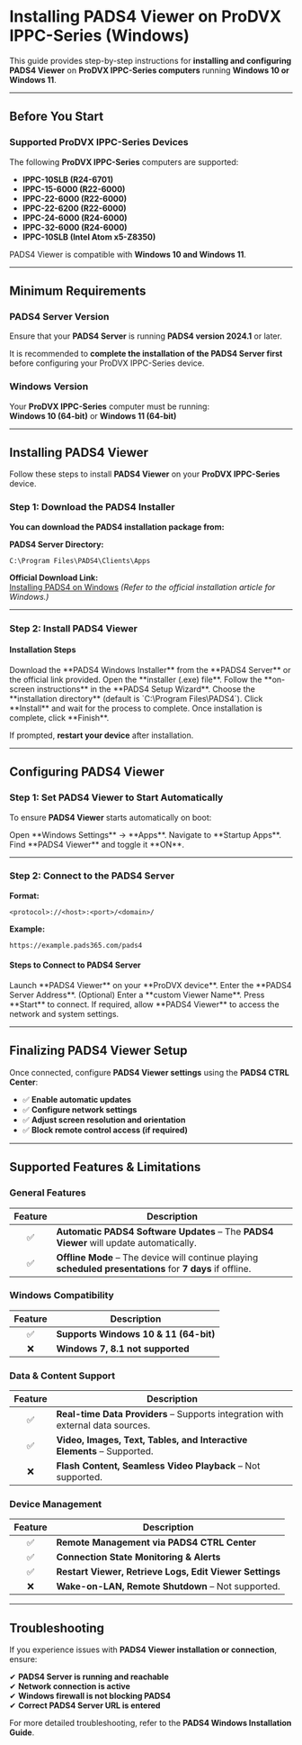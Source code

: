 # **Installing PADS4 Viewer on ProDVX IPPC-Series (Windows)**  

This guide provides step-by-step instructions for **installing and configuring PADS4 Viewer** on **ProDVX IPPC-Series computers** running **Windows 10 or Windows 11**.  

---

## **Before You Start**  

### **Supported ProDVX IPPC-Series Devices**  

The following **ProDVX IPPC-Series** computers are supported:  

- **IPPC-10SLB (R24-6701)**  
- **IPPC-15-6000 (R22-6000)**  
- **IPPC-22-6000 (R22-6000)**  
- **IPPC-22-6200 (R22-6000)**  
- **IPPC-24-6000 (R24-6000)**  
- **IPPC-32-6000 (R24-6000)**  
- **IPPC-10SLB (Intel Atom x5-Z8350)**  

<Note> PADS4 Viewer is compatible with **Windows 10 and Windows 11**.</Note>  

---

## **Minimum Requirements**  

### **PADS4 Server Version**  
Ensure that your **PADS4 Server** is running **PADS4 version 2024.1** or later.  

<Note>It is recommended to **complete the installation of the PADS4 Server first** before configuring your ProDVX IPPC-Series device.</Note>  

### **Windows Version**  
Your **ProDVX IPPC-Series** computer must be running:  
**Windows 10 (64-bit)** or **Windows 11 (64-bit)**  

---

## **Installing PADS4 Viewer**  

Follow these steps to install **PADS4 Viewer** on your **ProDVX IPPC-Series** device.  

### **Step 1: Download the PADS4 Installer**  

**You can download the PADS4 installation package from:**  

**PADS4 Server Directory:**  
```
C:\Program Files\PADS4\Clients\Apps
```  
**Official Download Link:**  
[Installing PADS4 on Windows](#) *(Refer to the official installation article for Windows.)*  

---

### **Step 2: Install PADS4 Viewer**  

#### **Installation Steps**  

<Steps>  
  <Step title="Step One">  
    Download the **PADS4 Windows Installer** from the **PADS4 Server** or the official link provided.  
  </Step>  
  <Step title="Step Two">  
    Open the **installer (.exe) file**.  
  </Step>  
  <Step title="Step Three">  
    Follow the **on-screen instructions** in the **PADS4 Setup Wizard**.  
  </Step>  
  <Step title="Step Four">  
    Choose the **installation directory** (default is `C:\Program Files\PADS4`).  
  </Step>  
  <Step title="Step Five">  
    Click **Install** and wait for the process to complete.  
  </Step>  
  <Step title="Step Six">  
    Once installation is complete, click **Finish**.  
  </Step>  
</Steps>  

<Note> If prompted, **restart your device** after installation.</Note>  

---

## **Configuring PADS4 Viewer**  

### **Step 1: Set PADS4 Viewer to Start Automatically**  

To ensure **PADS4 Viewer** starts automatically on boot:  

<Steps>  
  <Step title="Step One">  
    Open **Windows Settings** → **Apps**.  
  </Step>  
  <Step title="Step Two">  
    Navigate to **Startup Apps**.  
  </Step>  
  <Step title="Step Three">  
    Find **PADS4 Viewer** and toggle it **ON**.  
  </Step>  
</Steps>  

---

### **Step 2: Connect to the PADS4 Server**  

**Format:**  

```
<protocol>://<host>:<port>/<domain>/
```

**Example:**  

```
https://example.pads365.com/pads4
```

#### **Steps to Connect to PADS4 Server**  

<Steps>  
  <Step title="Step One">  
    Launch **PADS4 Viewer** on your **ProDVX device**.  
  </Step>  
  <Step title="Step Two">  
    Enter the **PADS4 Server Address**.  
  </Step>  
  <Step title="Step Three">  
    (Optional) Enter a **custom Viewer Name**.  
  </Step>  
  <Step title="Step Four">  
    Press **Start** to connect.  
  </Step>  
  <Step title="Step Five">  
    If required, allow **PADS4 Viewer** to access the network and system settings.  
  </Step>  
</Steps>  

---

## **Finalizing PADS4 Viewer Setup**  

Once connected, configure **PADS4 Viewer settings** using the **PADS4 CTRL Center**:  

- ✅ **Enable automatic updates**  
- ✅ **Configure network settings**  
- ✅ **Adjust screen resolution and orientation**  
- ✅ **Block remote control access (if required)**  

---

## **Supported Features & Limitations**  

### **General Features**  

| Feature | Description |  
|:------:|------------|  
| ✅ | **Automatic PADS4 Software Updates** – The **PADS4 Viewer** will update automatically. |  
| ✅ | **Offline Mode** – The device will continue playing **scheduled presentations** for **7 days** if offline. |  

### **Windows Compatibility**  

| Feature | Description |  
|:------:|------------|  
| ✅ | **Supports Windows 10 & 11 (64-bit)** |  
| ❌ | **Windows 7, 8.1 not supported** |  

### **Data & Content Support**  

| Feature | Description |  
|:------:|------------|  
| ✅ | **Real-time Data Providers** – Supports integration with external data sources. |  
| ✅ | **Video, Images, Text, Tables, and Interactive Elements** – Supported. |  
| ❌ | **Flash Content, Seamless Video Playback** – Not supported. |  

### **Device Management**  

| Feature | Description |  
|:------:|------------|  
| ✅ | **Remote Management via PADS4 CTRL Center** |  
| ✅ | **Connection State Monitoring & Alerts** |  
| ✅ | **Restart Viewer, Retrieve Logs, Edit Viewer Settings** |  
| ❌ | **Wake-on-LAN, Remote Shutdown** – Not supported. |  

---

## **Troubleshooting**  

If you experience issues with **PADS4 Viewer installation or connection**, ensure:  

✔ **PADS4 Server is running and reachable**  
✔ **Network connection is active**  
✔ **Windows firewall is not blocking PADS4**  
✔ **Correct PADS4 Server URL is entered**  

For more detailed troubleshooting, refer to the **PADS4 Windows Installation Guide**.  
